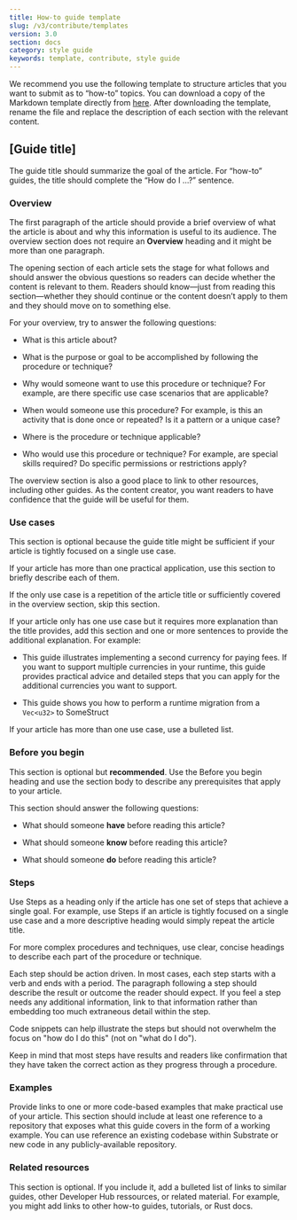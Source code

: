 ```yaml
---
title: How-to guide template
slug: /v3/contribute/templates
version: 3.0
section: docs
category: style guide
keywords: template, contribute, style guide
---
```


We recommend you use the following template to structure articles that you want to submit as to “how-to” topics.
You can download a copy of the Markdown template directly from [here](https://github.com/substrate-developer-hub/substrate-docs/blob/main/static/assets/contribute-templates/how-to-template.md).
After downloading the template, rename the file and replace the description of each section with the relevant content.

## [Guide title]

The guide title should summarize the goal of the article. For “how-to” guides, the title should complete the “How do I …?” sentence.

### Overview

The first paragraph of the article should provide a brief overview of what the article is about and why this information is useful to its audience.
The overview section does not require an **Overview** heading and it might be more than one paragraph.

The opening section of each article sets the stage for what follows and should answer the obvious questions so readers can decide whether the content is relevant to them.
Readers should know—just from reading this section—whether they should continue or the content doesn’t apply to them and they should move on to something else.

For your overview, try to answer the following questions:

- What is this article about?

- What is the purpose or goal to be accomplished by following the procedure or technique?

- Why would someone want to use this procedure or technique? For example, are there specific use case scenarios that are applicable?

- When would someone use this procedure? For example, is this an activity that is done once or repeated? Is it a pattern or a unique case?

- Where is the procedure or technique applicable?

- Who would use this procedure or technique? For example, are special skills required? Do specific permissions or restrictions apply?

The overview section is also a good place to link to other resources, including other guides.
As the content creator, you want readers to have confidence that the guide will be useful for them.

### Use cases

This section is optional because the guide title might be sufficient if your article is tightly focused on a single use case.

If your article has more than one practical application, use this section to briefly describe each of them.

If the only use case is a repetition of the article title or sufficiently covered in the overview section, skip this section.

If your article only has one use case but it requires more explanation than the title provides, add this section and one or more sentences to provide the additional explanation. For example:

- This guide illustrates implementing a second currency for paying fees. If you want to support multiple currencies in your runtime, this guide provides practical advice and detailed steps that you can apply for the additional currencies you want to support.

- This guide shows you how to perform a runtime migration from a `Vec<u32>` to SomeStruct

If your article has more than one use case, use a bulleted list.

### Before you begin

This section is optional but **recommended**.
Use the Before you begin heading and use the section body to describe any prerequisites that apply to your article.

This section should answer the following questions:

- What should someone **have** before reading this article?

- What should someone **know** before reading this article?

- What should someone **do** before reading this article?

### Steps

Use Steps as a heading only if the article has one set of steps that achieve a single goal.
For example, use Steps if an article is tightly focused on a single use case and a more descriptive heading would simply repeat the article title.

For more complex procedures and techniques, use clear, concise headings to describe each part of the procedure or technique.

Each step should be action driven.
In most cases, each step starts with a verb and ends with a period.
The paragraph following a step should describe the result or outcome the reader should expect.
If you feel a step needs any additional information, link to that information rather than embedding too much extraneous detail within the step.

Code snippets can help illustrate the steps but should not overwhelm the focus on "how do I do this" (not on "what do I do").

Keep in mind that most steps have results and readers like confirmation that they have taken the correct action as they progress through a procedure.

### Examples

Provide links to one or more code-based examples that make practical use of your article.
This section should include at least one reference to a repository that exposes what this guide covers in the form of a working example.
You can use reference an existing codebase within Substrate or new code in any publicly-available repository.

### Related resources

This section is optional.
If you include it, add a bulleted list of links to similar guides, other Developer Hub ressources, or related material. For example, you might add links to other how-to guides, tutorials, or Rust docs.
